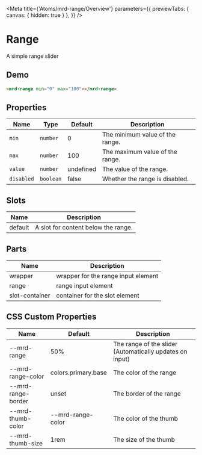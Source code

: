 
<Meta
  title={'Atoms/mrd-range/Overview'}
  parameters={{
    previewTabs: { canvas: { hidden: true } },
  }}
/>

# Range

A simple range slider

## Demo

<Canvas>
  <div
    style={{
      backgroundColor: 'var(--mrd-color-background-base)',
      padding: '2rem',
      borderRadius: '1rem',
    }}
  >
    <mrd-range></mrd-range>
  </div>
</Canvas>

```html
<mrd-range min="0" max="100"></mrd-range>
```

## Properties

| Name       | Type      | Default   | Description                     |
| ---------- | --------- | --------- | ------------------------------- |
| `min`      | `number`  | 0         | The minimum value of the range. |
| `max`      | `number`  | 100       | The maximum value of the range. |
| `value`    | `number`  | undefined | The value of the range.         |
| `disabled` | `boolean` | false     | Whether the range is disabled.  |

## Slots

| Name    | Description                         |
| ------- | ----------------------------------- |
| default | A slot for content below the range. |

## Parts

| Name           | Description                         |
| -------------- | ----------------------------------- |
| wrapper        | wrapper for the range input element |
| range          | range input element                 |
| slot-container | container for the slot element      |

## CSS Custom Properties

| Name               | Default             | Description                                              |
| ------------------ | ------------------- | -------------------------------------------------------- |
| --mrd-range        | 50%                 | The range of the slider (Automatically updates on input) |
| --mrd-range-color  | colors.primary.base | The color of the range                                   |
| --mrd-range-border | unset               | The border of the range                                  |
| --mrd-thumb-color  | --mrd-range-color   | The color of the thumb                                   |
| --mrd-thumb-size   | 1rem                | The size of the thumb                                    |
